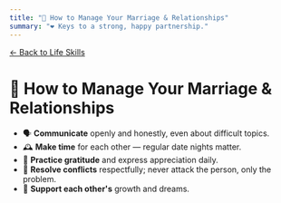 ```yaml
---
title: "💍 How to Manage Your Marriage & Relationships"
summary: "❤️ Keys to a strong, happy partnership."
---
```


[← Back to Life Skills](/lessons/life-skills)

# 💍 How to Manage Your Marriage & Relationships

- 🗣️ **Communicate** openly and honestly, even about difficult topics.  
- 🕰️ **Make time** for each other — regular date nights matter.  
- 🙏 **Practice gratitude** and express appreciation daily.  
- 🤝 **Resolve conflicts** respectfully; never attack the person, only the problem.  
- 🚀 **Support each other's** growth and dreams.  
